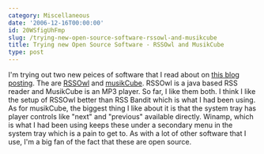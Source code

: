 ```yaml
---
category: Miscellaneous
date: '2006-12-16T00:00:00'
id: 20WSfigUhFmp
slug: /trying-new-open-source-software-rssowl-and-musikcube
title: Trying new Open Source Software - RSSOwl and MusikCube
type: post
---
```


I'm trying out two new peices of software that I read about on
[this blog posting](http://www.thesimpledollar.com/2006/12/01/30-essential-pieces-of-free-and-open-software-for-windows/).
The are [RSSOwl](http://www.rssowl.org/) and
[musikCube](http://www.musikcube.com/). RSSOwl is a java based RSS
reader and MusikCube is an MP3 player. So far, I like them both. I
think I like the setup of RSSOwl better than RSS Bandit which is
what I had been using. As for musikCube, the biggest thing I like
about it is that the system tray has player controls like "next"
and "previous" available directly. Winamp, which is what I had been
using keeps these under a secondary menu in the system tray which
is a pain to get to. As with a lot of other software that I use,
I'm a big fan of the fact that these are open source.